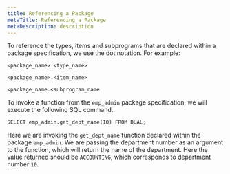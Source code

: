 ```yaml
---
title: Referencing a Package
metaTitle: Referencing a Package
metaDescription: description
---
```


To reference the types, items and subprograms that are declared within a
package specification, we use the dot notation. For example:

`<package_name>.<type_name>`

`<package_name>.<item_name>`

`<package_name.<subprogram_name`

To invoke a function from the `emp_admin` package specification, we will
execute the following SQL command.

``` text
SELECT emp_admin.get_dept_name(10) FROM DUAL;
```

Here we are invoking the `get_dept_name` function declared within the
package `emp_admin`. We are passing the department number as an argument
to the function, which will return the name of the department. Here the
value returned should be `ACCOUNTING`, which corresponds to department
number `10`.
